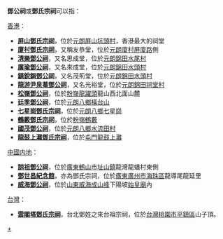 '''鄧公祠'''或'''鄧氏宗祠'''可以指：

[[香港|香港]]：
*'''[[屏山鄧氏宗祠|屏山鄧氏宗祠]]'''，位於[[元朗|元朗]][[屏山_(香港)|屏山]][[坑頭村|坑頭村]]，香港最大的祠堂
*'''[[廈村鄧氏宗祠|廈村鄧氏宗祠]]'''，又稱友恭堂，位於[[元朗|元朗]][[廈村|廈村]][[屏廈路|屏廈路]]側
*'''[[清樂鄧公祠|清樂鄧公祠]]'''，又名思成堂，位於[[元朗|元朗]][[錦田|錦田]][[水尾村|水尾村]]
*'''[[廣瑜鄧公祠|廣瑜鄧公祠]]'''，又名來成堂，位於[[元朗|元朗]][[錦田|錦田]][[水頭村|水頭村]]
*'''[[鎮銳鋗鄧公祠|鎮銳鋗鄧公祠]]'''，又名茂荊堂，位於[[元朗|元朗]][[錦田|錦田]][[水頭村|水頭村]]
*'''[[龍游尹泉菴鄧公祠|龍游尹泉菴鄧公祠]]'''，又名光裕堂，位於[[元朗|元朗]][[錦田|錦田]][[祠堂村|祠堂村]]
*'''[[松嶺鄧公祠|松嶺鄧公祠]]'''，位於[[粉嶺|粉嶺]][[龍躍頭|龍躍頭]]龍山西北面山麓 
*'''[[廷季鄧公祠|廷季鄧公祠]]'''，位於[[元朗|元朗]][[八鄉|八鄉]][[橫台山|橫台山]]
*'''[[七星崗鄧氏宗祠|七星崗鄧氏宗祠]]'''，位於[[元朗|元朗]][[八鄉|八鄉]][[七星崗_(八鄉)|七星崗]]
*'''[[鶴藪鄧氏宗祠|鶴藪鄧氏宗祠]]'''，位於[[粉嶺|粉嶺]][[鶴藪|鶴藪]]
*'''[[國茂鄧公祠|國茂鄧公祠]]'''，位於[[元朗|元朗]][[八鄉|八鄉]][[水流田村|水流田村]]
*'''[[龍鼓上灘鄧氏宗祠|龍鼓上灘鄧氏宗祠]]'''，位於[[屯門|屯門]][[龍鼓上灘|龍鼓上灘]]

[[中國内地|中國内地]]：
*'''[[諒祖鄧公祠|諒祖鄧公祠]]'''，位於[[廣東|廣東]][[鶴山市|鶴山市]][[址山鎮|址山鎮]]龍灣龍蟠村東側
*'''[[鄧世昌紀念館|鄧世昌紀念館]]'''，亦為鄧氏宗祠，位於[[廣東|廣東]][[廣州市|廣州市]][[海珠區|海珠區]]龍導尾龍延里
*'''[[威海鄧公祠|威海鄧公祠]]'''，位於[[山東|山東]][[威海|威海]][[成山峰|成山峰]]下陽坡[[始皇廟|始皇廟]]內

[[台灣|台灣]]：
*'''[[雲閣塔鄧氏宗祠|雲閣塔鄧氏宗祠]]'''，台北鄧姓之來台祖宗祠，位於[[台灣|台灣]][[桃園市|桃園市]][[平鎮區|平鎮區]]山子頂。

{{disambig|Cat=四字宗祠消歧义|D}}
[[Category:邓姓宗祠|+]]